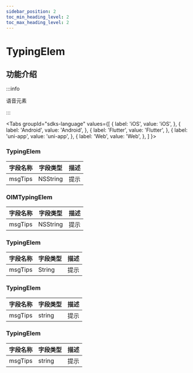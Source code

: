 ```yaml
---
sidebar_position: 2
toc_min_heading_level: 2
toc_max_heading_level: 2
---
```


# TypingElem

## 功能介绍

:::info

语音元素

:::

<Tabs
groupId="sdks-language"
values={[
{ label: 'iOS', value: 'iOS', },
{ label: 'Android', value: 'Android', },
{ label: 'Flutter', value: 'Flutter', },
{ label: 'uni-app', value: 'uni-app', },
{ label: 'Web', value: 'Web', },
]
}>

<TabItem value="Flutter">

### TypingElem

| 字段名称 | 字段类型 | 描述 |
| -------- | -------- | ---- |
| msgTips  | NSString | 提示 |

</TabItem>

<TabItem value="iOS">

### OIMTypingElem

| 字段名称 | 字段类型 | 描述 |
| -------- | -------- | ---- |
| msgTips  | NSString | 提示 |

</TabItem>

<TabItem value="Android">

### TypingElem

| 字段名称 | 字段类型 | 描述 |
| -------- | -------- | ---- |
| msgTips  | String | 提示 |

</TabItem>

<TabItem value="Web">

### TypingElem

| 字段名称 | 字段类型 | 描述 |
| -------- | -------- | ---- |
| msgTips  | string   | 提示 |

</TabItem>

<TabItem value="uni-app">

### TypingElem

| 字段名称 | 字段类型 | 描述 |
| -------- | -------- | ---- |
| msgTips  | string   | 提示 |

</TabItem>

</Tabs>
